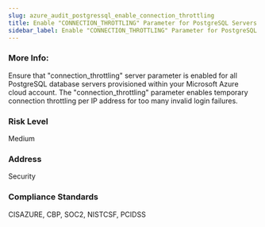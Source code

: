 ```yaml
---
slug: azure_audit_postgressql_enable_connection_throttling
title: Enable "CONNECTION_THROTTLING" Parameter for PostgreSQL Servers
sidebar_label: Enable "CONNECTION_THROTTLING" Parameter for PostgreSQL Servers
---
```


### More Info:

Ensure that "connection_throttling" server parameter is enabled for all PostgreSQL database servers provisioned within your Microsoft Azure cloud account. The "connection_throttling" parameter enables temporary connection throttling per IP address for too many invalid login failures.

### Risk Level

Medium

### Address

Security

### Compliance Standards

CISAZURE, CBP, SOC2, NISTCSF, PCIDSS

